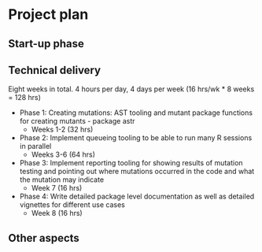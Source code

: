 # Project plan

## Start-up phase
<!--
Covering the planning phase, this section should provide a relatively detailed plan of how work will start on the project. This section is important because projects need to get up and running quickly.


 - [ ] Setting up collaboration platform inc. code for contributors etc.
 - [ ] Licence decisions
 - [ ] Reporting framework
-->


## Technical delivery
<!--
Covering the actual delivery of the project this section should provide at least a high-level the implementation. 

Including target dates is really important as you need to be committed and the ISC need to have a means of tracking delivery
-->

Eight weeks in total. 4 hours per day, 4 days per week (16 hrs/wk * 8 weeks = 128 hrs)

- Phase 1: Creating mutations: AST tooling and mutant package functions for creating mutants - package astr
  - Weeks 1-2 (32 hrs)
- Phase 2:  Implement queueing tooling to be able to run many R sessions in parallel
  - Weeks 3-6 (64 hrs)
- Phase 3: Implement reporting tooling for showing results of mutation testing and pointing out where mutations occurred in the code and what the mutation may indicate
  - Week 7 (16 hrs)
- Phase 4: Write detailed package level documentation as well as detailed vignettes for different use cases
  - Week 8 (16 hrs)


## Other aspects
<!--
Covering non-technical activities like on-going publicity, paper preparation, discussion groups etc. that might be required to facilitate successful delivery of the project.

 - [ ] Announcement post
 - [ ] Delivery blog post
 - [ ] Twitter
 - [ ] UseR!
 - [ ] ISC meetings
-->
